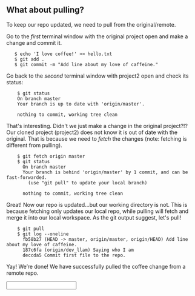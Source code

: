 
## What about pulling?

To keep our repo updated, we need to pull from the original/remote.

Go to the *first* terminal window with the original project open and make a change and commit it.  
```
   $ echo 'I love coffee!' >> hello.txt
   $ git add .
   $ git commit -m "Add line about my love of caffeine."
```

Go back to the *second* terminal window with project2 open and check its status:
```
    $ git status
    On branch master
    Your branch is up to date with 'origin/master'.

    nothing to commit, working tree clean
```
That's interesting.  Didn't we just make a change in the original project?!? Our cloned project (project2) does not know it is out of date with the original.
That is because we need to *fetch* the changes (note: fetching is different from pulling).
```
    $ git fetch origin master
    $ git status
      On branch master
      Your branch is behind 'origin/master' by 1 commit, and can be fast-forwarded.
        (use "git pull" to update your local branch)

      nothing to commit, working tree clean

```    
Great! Now our repo is updated...but our working directory is not.
This is because fetching only updates our local repo, while pulling will fetch and merge it into our local workspace.
As the git output suggest, let's pull!
```
    $ git pull
    $ git log --oneline
      fb58b27 (HEAD -> master, origin/master, origin/HEAD) Add line about my love of caffeine.
      187c6fa (origin/dev_llam) Saying who I am
      deccda5 Commit first file to the repo.
```

Yay! We’re done! We have successfully pulled the coffee change from a remote repo.

<Input question="Is 'git fetch' and 'git pull' the same thing?" answer="no" />